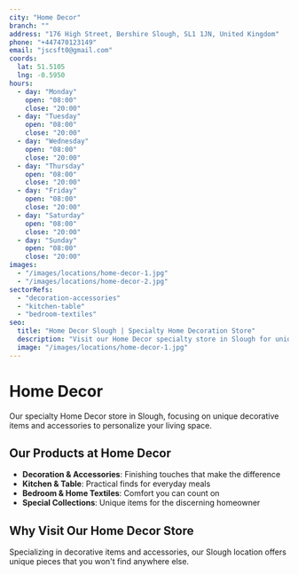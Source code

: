 ```yaml
---
city: "Home Decor"
branch: ""
address: "176 High Street, Bershire Slough, SL1 1JN, United Kingdom"
phone: "+447470123149"
email: "jscsft0@gmail.com"
coords:
  lat: 51.5105
  lng: -0.5950
hours:
  - day: "Monday"
    open: "08:00"
    close: "20:00"
  - day: "Tuesday"
    open: "08:00"
    close: "20:00"
  - day: "Wednesday"
    open: "08:00"
    close: "20:00"
  - day: "Thursday"
    open: "08:00"
    close: "20:00"
  - day: "Friday"
    open: "08:00"
    close: "20:00"
  - day: "Saturday"
    open: "08:00"
    close: "20:00"
  - day: "Sunday"
    open: "08:00"
    close: "20:00"
images:
  - "/images/locations/home-decor-1.jpg"
  - "/images/locations/home-decor-2.jpg"
sectorRefs:
  - "decoration-accessories"
  - "kitchen-table"
  - "bedroom-textiles"
seo:
  title: "Home Decor Slough | Specialty Home Decoration Store"
  description: "Visit our Home Decor specialty store in Slough for unique decorative items and home accessories."
  image: "/images/locations/home-decor-1.jpg"
---
```


# Home Decor

Our specialty Home Decor store in Slough, focusing on unique decorative items and accessories to personalize your living space.

## Our Products at Home Decor

- **Decoration & Accessories**: Finishing touches that make the difference
- **Kitchen & Table**: Practical finds for everyday meals  
- **Bedroom & Home Textiles**: Comfort you can count on
- **Special Collections**: Unique items for the discerning homeowner

## Why Visit Our Home Decor Store

Specializing in decorative items and accessories, our Slough location offers unique pieces that you won't find anywhere else.
